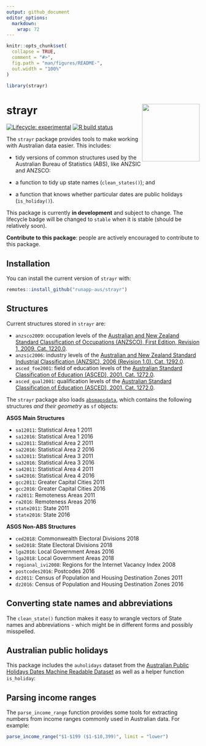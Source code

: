 ```yaml
---
output: github_document
editor_options: 
  markdown: 
    wrap: 72
---
```


<!-- README.md is generated from README.Rmd. Please edit that file -->

```r
knitr::opts_chunk$set( 
  collapse = TRUE,
  comment = "#>",
  fig.path = "man/figures/README-",
  out.width = "100%"
)

library(strayr)

```

# strayr <img src="man/figures/apple-touch-icon-152x152.png" align="right" style="height:150px"/>

<!-- badges: start -->

[![Lifecycle:
experimental](https://img.shields.io/badge/lifecycle-experimental-orange.svg)](https://www.tidyverse.org/lifecycle/#experimental)
[![R build
status](https://github.com/runapp-aus/strayr/workflows/R-CMD-check/badge.svg)](https://github.com/runapp-aus/strayr/actions)

<!-- badges: end -->

The `strayr` package provides tools to make working with Australian
data easier. This includes:

-   tidy versions of common structures used by the Australian Bureau of
    Statistics (ABS), like ANZSIC and ANZSCO:

-   a function to tidy up state names (`clean_states()`); and

-   a function that knows whether particular dates are public holidays
    (`is_holiday()`).

This package is currently **in development** and subject to change. The
lifecycle badge will be changed to `stable` when it is stable (should be
relatively soon).

**Contribute to this package**: people are actively encouraged to
contribute to this package.

## Installation

You can install the current version of `strayr` with:

``` r
remotes::install_github("runapp-aus/strayr")
```

## Structures

Current structures stored in `strayr` are:

-   `anzsco2009`: occupation levels of the [Australian and New Zealand
    Standard Classification of Occupations (ANZSCO), First Edition,
    Revision 1, 2009. Cat.
    1220.0](https://www.abs.gov.au/AUSSTATS/abs@.nsf/DetailsPage/1220.0First%20Edition,%20Revision%201?OpenDocument).
-   `anzsic2006`: industry levels of the [Australian and New Zealand
    Standard Industrial Classification (ANZSIC), 2006 (Revision 1.0).
    Cat.
    1292.0](https://www.abs.gov.au/ausstats/abs@.nsf/0/20C5B5A4F46DF95BCA25711F00146D75?opendocument).
-   `asced_foe2001`: field of education levels of the [Australian Standard
    Classification of Education (ASCED), 2001. Cat.
    1272.0](https://www.abs.gov.au/ausstats/abs@.nsf/mf/1272.0).
-   `asced_qual2001`: qualification levels of the [Australian Standard
    Classification of Education (ASCED), 2001. Cat.
    1272.0](https://www.abs.gov.au/ausstats/abs@.nsf/mf/1272.0).

The `strayr` package also loads
[`absmapsdata`](https://github.com/wfmackey/absmapsdata), which contains
the following structures *and their geometry* as `sf` objects:

**ASGS Main Structures**

-   `sa12011`: Statistical Area 1 2011
-   `sa12016`: Statistical Area 1 2016
-   `sa22011`: Statistical Area 2 2011
-   `sa22016`: Statistical Area 2 2016
-   `sa32011`: Statistical Area 3 2011
-   `sa32016`: Statistical Area 3 2016
-   `sa42011`: Statistical Area 4 2011
-   `sa42016`: Statistical Area 4 2016
-   `gcc2011`: Greater Capital Cities 2011
-   `gcc2016`: Greater Capital Cities 2016
-   `ra2011`: Remoteness Areas 2011
-   `ra2016`: Remoteness Areas 2016
-   `state2011`: State 2011
-   `state2016`: State 2016

**ASGS Non-ABS Structures**

-   `ced2018`: Commonwealth Electoral Divisions 2018
-   `sed2018`: State Electoral Divisions 2018
-   `lga2016`: Local Government Areas 2016
-   `lga2018`: Local Government Areas 2018
-   `regional_ivi2008`: Regions for the Internet Vacancy Index 2008
-   `postcodes2016`: Postcodes 2016
-   `dz2011`: Census of Population and Housing Destination Zones 2011
-   `dz2016`: Census of Population and Housing Destination Zones 2016



## Converting state names and abbreviations

The `clean_state()` function makes it easy to wrangle vectors of State names and abbreviations - which might be in different forms and possibly
misspelled.

## Australian public holidays
This package includes the `auholidays` dataset from the [Australian Public Holidays Dates Machine Readable Dataset](https://data.gov.au/data/dataset/australian-holidays-machine-readable-dataset) as well as a helper function `is_holiday`:



## Parsing income ranges

The `parse_income_range` function provides some tools for extracting numbers from income ranges commonly used in Australian data. For example:

```r

parse_income_range("$1-$199 ($1-$10,399)", limit = "lower")

  
```

